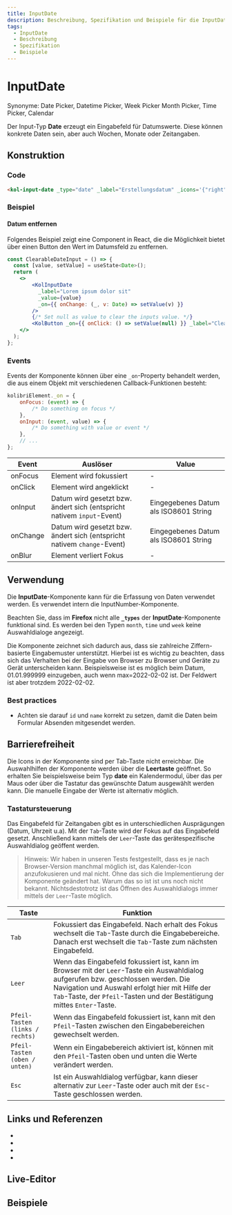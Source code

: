 ```yaml
---
title: InputDate
description: Beschreibung, Spezifikation und Beispiele für die InputDate-Komponente.
tags:
  - InputDate
  - Beschreibung
  - Spezifikation
  - Beispiele
---
```



# InputDate

Synonyme: Date Picker, Datetime Picker, Week Picker Month Picker, Time Picker, Calendar

Der Input-Typ **Date** erzeugt ein Eingabefeld für Datumswerte. Diese können konkrete Daten sein, aber auch Wochen, Monate oder Zeitangaben.

## Konstruktion

### Code

```html
<kol-input-date _type="date" _label="Erstellungsdatum" _icons='{"right": "codicon codicon-calendar"}'></kol-input-date>
```

### Beispiel

<kol-input-date _type="date" _label="Erstellungsdatum" _icons='{"right": "codicon codicon-calendar"}'></kol-input-date>

#### Datum entfernen

Folgendes Beispiel zeigt eine Component in React, die die Möglichkeit bietet über einen Button den Wert im Datumsfeld zu entfernen.

```jsx
const ClearableDateInput = () => {
  const [value, setValue] = useState<Date>();
  return (
    <>
        <KolInputDate
          _label="Lorem ipsum dolor sit"
          _value={value}
          _on={{ onChange: (_, v: Date) => setValue(v) }}
        />
        {/* Set null as value to clear the inputs value. */}
        <KolButton _on={{ onClick: () => setValue(null) }} _label="Clear" />
    </>
  );
};
```

### Events

Events der Komponente können über eine `_on`-Property behandelt werden, die aus einem Objekt mit verschiedenen Callback-Funktionen besteht:

```js
kolibriElement._on = {
	onFocus: (event) => {
		/* Do something on focus */
	},
	onInput: (event, value) => {
		/* Do something with value or event */
	},
	// ...
};
```

| Event    | Auslöser                                                                | Value                                 |
| -------- | ----------------------------------------------------------------------- | ------------------------------------- |
| onFocus  | Element wird fokussiert                                                 | -                                     |
| onClick  | Element wird angeklickt                                                 | -                                     |
| onInput  | Datum wird gesetzt bzw. ändert sich (entspricht nativem `input`-Event)  | Eingegebenes Datum als ISO8601 String |
| onChange | Datum wird gesetzt bzw. ändert sich (entspricht nativem `change`-Event) | Eingegebenes Datum als ISO8601 String |
| onBlur   | Element verliert Fokus                                                  | -                                     |

## Verwendung

Die **InputDate**-Komponente kann für die Erfassung von Daten verwendet werden. Es verwendet intern die InputNumber-Komponente.

<kol-alert _type="info">Beachten Sie, dass im **Firefox** nicht alle **`_types`** der **InputDate**-Komponente funktional sind. Es werden bei den Typen `month`, `time` und `week` keine Auswahldialoge angezeigt.</kol-alert>

Die Komponente zeichnet sich dadurch aus, dass sie zahlreiche Ziffern-basierte Eingabemuster unterstützt. Hierbei ist es wichtig zu beachten, dass sich das Verhalten bei der Eingabe von Browser zu Browser und Geräte zu Gerät unterscheiden kann. Beispielsweise ist es möglich beim Datum, 01.01.999999 einzugeben, auch wenn max=2022-02-02 ist. Der Feldwert ist aber trotzdem 2022-02-02.

### Best practices

- Achten sie darauf `id` und `name` korrekt zu setzen, damit die Daten beim Formular Absenden mitgesendet werden.

## Barrierefreiheit

Die Icons in der Komponente sind per Tab-Taste nicht erreichbar. Die Auswahlhilfen der Komponente werden über die **Leertaste** geöffnet. So erhalten Sie beispielsweise beim Typ **date** ein Kalendermodul, über das per Maus oder über die Tastatur das gewünschte Datum ausgewählt werden kann. Die manuelle Eingabe der Werte ist alternativ möglich.

### Tastatursteuerung

Das Eingabefeld für Zeitangaben gibt es in unterschiedlichen Ausprägungen (Datum, Uhrzeit u.a). Mit der `Tab`-Taste wird der Fokus auf das Eingabefeld gesetzt. Anschließend kann mittels der `Leer`-Taste das gerätespezifische Auswahldialog geöffent werden.

> Hinweis: Wir haben in unseren Tests festgestellt, dass es je nach Browser-Version manchmal möglich ist, das Kalender-Icon anzufokusieren und mal nicht. Ohne das sich die Implementierung der Komponente geändert hat. Warum das so ist ist uns noch nicht bekannt. Nichtsdestotrotz ist das Öffnen des Auswahldialogs immer mittels der `Leer`-Taste möglich.

| Taste                           | Funktion                                                                                                                                                                                                                                                        |
| ------------------------------- | --------------------------------------------------------------------------------------------------------------------------------------------------------------------------------------------------------------------------------------------------------------- |
| `Tab`                           | Fokussiert das Eingabefeld. Nach erhalt des Fokus wechselt die `Tab`-Taste durch die Eingabebereiche. Danach erst wechselt die `Tab`-Taste zum nächsten Eingabefeld.                                                                                            |
| `Leer`                          | Wenn das Eingabefeld fokussiert ist, kann im Browser mit der `Leer`-Taste ein Auswahldialog aufgerufen bzw. geschlossen werden. Die Navigation und Auswahl erfolgt hier mit Hilfe der `Tab`-Taste, der `Pfeil`-Tasten und der Bestätigung mittes `Enter`-Taste. |
| `Pfeil-Tasten (links / rechts)` | Wenn das Eingabefeld fokussiert ist, kann mit den `Pfeil`-Tasten zwischen den Eingabebereichen gewechselt werden.                                                                                                                                               |
| `Pfeil-Tasten (oben / unten)`   | Wenn ein Eingabebereich aktiviert ist, können mit den `Pfeil`-Tasten oben und unten die Werte verändert werden.                                                                                                                                                 |
| `Esc`                           | Ist ein Auswahldialog verfügbar, kann dieser alternativ zur `Leer`-Taste oder auch mit der `Esc`-Taste geschlossen werden.                                                                                                                                      |

## Links und Referenzen

- <kol-link _href="https://www.w3.org/TR/2012/WD-html-markup-20120329/input.date.html" _target="_blank"></kol-link>
- <kol-link _href="https://www.hassellinclusion.com/blog/input-type-date-ready-for-use/" _target="_blank"></kol-link>
- <kol-link _href="https://a11ysupport.io/tech/html/input(type-date)_element" _target="_blank"></kol-link>
- <kol-link _href="https://medium.com/@gavyn/til-autofocus-inputs-are-an-accessibility-problem-32ced60c3109" _target="_blank"></kol-link>

<Readme />

<ExampleLink component="input-date" />

## Live-Editor

<LiveEditorCompact component="input-date" />

## Beispiele

<Configurator component="input-date" sample="basic" />

